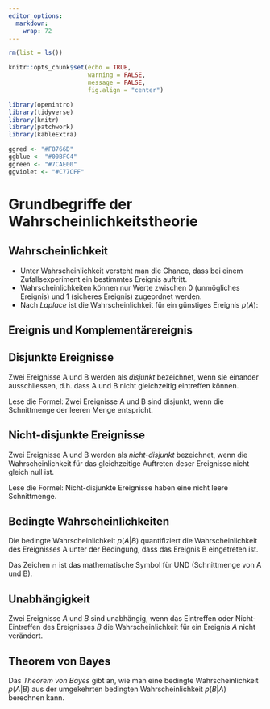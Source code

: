 ```yaml
---
editor_options: 
  markdown: 
    wrap: 72
---
```


```r
rm(list = ls())

knitr::opts_chunk$set(echo = TRUE, 
                      warning = FALSE, 
                      message = FALSE,
                      fig.align = "center")

library(openintro)
library(tidyverse)
library(knitr)
library(patchwork)
library(kableExtra)

ggred <- "#F8766D"
ggblue <- "#00BFC4"
ggreen <- "#7CAE00"
ggviolet <- "#C77CFF"
```

# Grundbegriffe der Wahrscheinlichkeitstheorie

## Wahrscheinlichkeit 

* Unter Wahrscheinlichkeit versteht man die Chance, dass bei einem Zufallsexperiment ein bestimmtes Ereignis auftritt.   
* Wahrscheinlichkeiten können nur Werte zwischen 0 (unmögliches Ereignis) und 1 (sicheres Ereignis) zugeordnet werden.   
* Nach *Laplace* ist die Wahrscheinlichkeit für ein günstiges Ereignis $p(A)$:

\begin{equation}
  p(A) = \frac{n_A}{N_{gesamt}} = \frac{Anzahl~der~günstigen~Ereignisse}{Anzahl~der~möglichen~Ereignisse}
  (#eq:prob-p)
\end{equation}

## Ereignis und Komplementärereignis 

\begin{equation}
  p(A) + p(Nicht~A) = 1
  (#eq:prob-p-q)
\end{equation}

## Disjunkte Ereignisse

Zwei Ereignisse A und B werden als *disjunkt* bezeichnet, wenn sie einander ausschliessen, d.h. dass A und B nicht gleichzeitig eintreffen können.   

\begin{equation}
  A \cap B = 0
  (#eq:disjoint)
\end{equation}

Lese die Formel: Zwei Ereignisse A und B sind disjunkt, wenn die Schnittmenge der leeren Menge entspricht.   

## Nicht-disjunkte Ereignisse   

Zwei Ereignisse A und B werden als *nicht-disjunkt* bezeichnet, wenn die Wahrscheinlichkeit für das gleichzeitige Auftreten deser Ereignisse nicht gleich null ist.  

\begin{equation}
  A \cap B \neq 0
  (#eq:disjoint)
\end{equation}

Lese die Formel: Nicht-disjunkte Ereignisse haben eine nicht leere Schnittmenge.   

## Bedingte Wahrscheinlichkeiten  

Die bedingte Wahrscheinlichkeit $p(A|B)$ quantifiziert die Wahrscheinlichkeit des Ereignisses A unter der Bedingung, dass das Ereignis B eingetreten ist.  

\begin{equation}
  p(A|B) = \frac{p(A \cap B)}{P(B)}
  (#eq:condprob)
\end{equation}  

Das Zeichen $\cap$ ist das mathematische Symbol für UND (Schnittmenge von A und B).  

## Unabhängigkeit

Zwei Ereignisse $A$ und $B$ sind unabhängig, wenn das Eintreffen oder Nicht-Eintreffen des Ereignisses $B$ die Wahrscheinlichkeit für ein Ereignis $A$ nicht verändert.  

\begin{equation}
  p(A) = p(A|B) ~, ~p(B) = p(B|A)
  (#eq:independency)
\end{equation} 

## Theorem von Bayes

Das *Theorem von Bayes* gibt an, wie man eine bedingte Wahrscheinlichkeit $p(A|B)$ aus der umgekehrten bedingten Wahrscheinlichkeit $p(B|A)$ berechnen kann.   

\begin{equation}
  p(A|B)= \frac{p(A) \times p(B|A)}{p(B)}
  (#eq:bayes)
\end{equation}  
